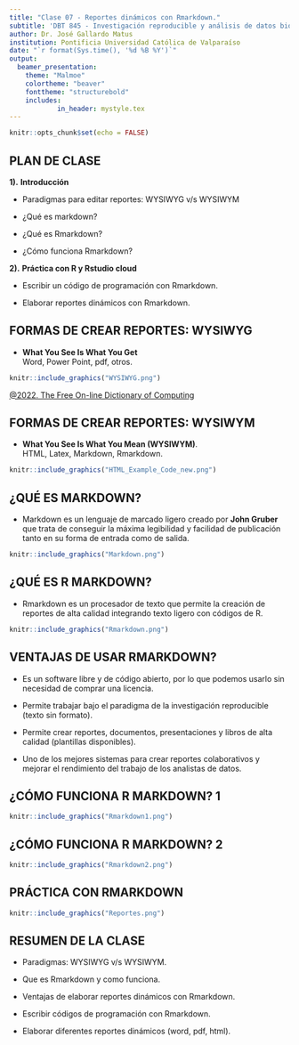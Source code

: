 ```yaml
---
title: "Clase 07 - Reportes dinámicos con Rmarkdown."
subtitle: 'DBT 845 - Investigación reproducible y análisis de datos biotecnológicos con R.'
author: Dr. José Gallardo Matus 
institution: Pontificia Universidad Católica de Valparaíso
date: "`r format(Sys.time(), '%d %B %Y')`"
output: 
  beamer_presentation:
    theme: "Malmoe"
    colortheme: "beaver"
    fonttheme: "structurebold"
    includes:
            in_header: mystyle.tex
---
```


```r
knitr::opts_chunk$set(echo = FALSE)
```

## **PLAN DE CLASE**

**1).** **Introducción**

- Paradigmas para editar reportes: WYSIWYG v/s WYSIWYM

- ¿Qué es markdown?

- ¿Qué es Rmarkdown?

- ¿Cómo funciona Rmarkdown?


**2).** **Práctica con R y Rstudio cloud**

- Escribir un código de programación con Rmarkdown.

- Elaborar reportes dinámicos con Rmarkdown.


## FORMAS DE CREAR REPORTES: WYSIWYG

- **What You See Is What You Get**  
Word, Power Point, pdf, otros.

```r
knitr::include_graphics("WYSIWYG.png")
```

[@2022. The Free On-line Dictionary of Computing](https://encyclopedia2.thefreedictionary.com/What-you-see-is-what-you-get)

## FORMAS DE CREAR REPORTES: WYSIWYM

- **What You See Is What You Mean (WYSIWYM)**.  
HTML, Latex, Markdown, Rmarkdown.

```r
knitr::include_graphics("HTML_Example_Code_new.png")
```

## **¿QUÉ ES MARKDOWN?**

- Markdown es un lenguaje de marcado ligero creado por **John Gruber** que trata de conseguir la máxima legibilidad y facilidad de publicación tanto en su forma de entrada como de salida.

```r
knitr::include_graphics("Markdown.png")
```

## **¿QUÉ ES R MARKDOWN?**

- Rmarkdown es un procesador de texto que permite la creación de reportes de alta calidad integrando texto ligero con códigos de R. 

```r
knitr::include_graphics("Rmarkdown.png")
```

## **VENTAJAS DE USAR RMARKDOWN?**

- Es un software libre y de código abierto, por lo que podemos usarlo sin necesidad de comprar una licencia.

- Permite trabajar bajo el paradigma de la investigación reproducible (texto sin formato).

- Permite crear reportes, documentos, presentaciones y libros de alta calidad (plantillas disponibles).

- Uno de los mejores sistemas para crear reportes colaborativos y mejorar el rendimiento del trabajo de los analistas de datos. 

## **¿CÓMO FUNCIONA R MARKDOWN? 1 **

```r
knitr::include_graphics("Rmarkdown1.png")
```


## **¿CÓMO FUNCIONA R MARKDOWN? 2**

```r
knitr::include_graphics("Rmarkdown2.png")
```


## **PRÁCTICA CON RMARKDOWN**

```r
knitr::include_graphics("Reportes.png")
``` 


##  **RESUMEN DE LA CLASE**

- Paradigmas: WYSIWYG v/s WYSIWYM.

- Que es Rmarkdown y como funciona.

- Ventajas de elaborar reportes dinámicos con Rmarkdown.

- Escribir códigos de programación con Rmarkdown.

- Elaborar diferentes reportes dinámicos (word, pdf, html).

